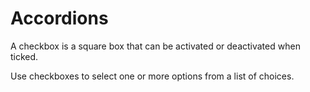 

<Meta component={ExerciseComponent} title="Recipes/03 - Modal 🚧/Exercise" />

# Accordions

A checkbox is a square box that can be activated or deactivated when ticked. 

Use checkboxes to select one or more options from a list of choices.
